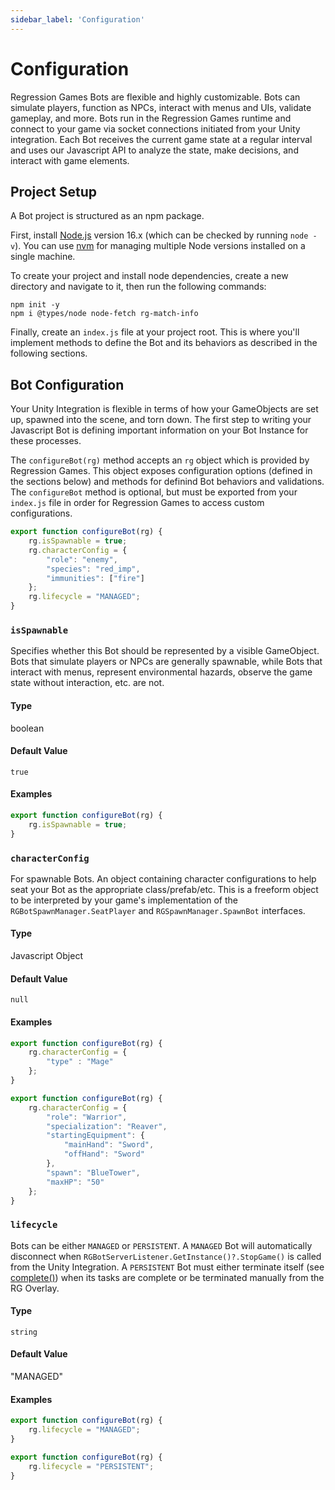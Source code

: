 ```yaml
---
sidebar_label: 'Configuration'
---
```



# Configuration

Regression Games Bots are flexible and highly customizable.
Bots can simulate players, function as NPCs, interact with menus and UIs, validate gameplay, and more.
Bots run in the Regression Games runtime and connect to your game via socket connections initiated from your Unity integration.
Each Bot receives the current game state at a regular interval and uses our Javascript API to analyze the state, 
make decisions, and interact with game elements.

## Project Setup

A Bot project is structured as an npm package.

First, install [Node.js](https://nodejs.org/en/download) version 16.x (which can be checked by running `node -v`). 
You can use [nvm](https://github.com/nvm-sh/nvm) for managing multiple Node versions installed on a single machine. 

To create your project and install node dependencies, create a new directory and navigate to it, then run the following commands:

```
npm init -y
npm i @types/node node-fetch rg-match-info
```

Finally, create an `index.js` file at your project root. 
This is where you'll implement methods to define the Bot and its behaviors as described in the following sections.  

## Bot Configuration

Your Unity Integration is flexible in terms of how your GameObjects are set up, spawned into the scene, and torn down.
The first step to writing your Javascript Bot is defining important information on your Bot Instance for these processes.

The `configureBot(rg)` method accepts an `rg` object which is provided by Regression Games.
This object exposes configuration options (defined in the sections below) and methods for definind Bot behaviors and validations.
The `configureBot` method is optional, but must be exported from your `index.js` file in order for Regression Games to access custom configurations.

```javascript
export function configureBot(rg) {
    rg.isSpawnable = true;
    rg.characterConfig = {
        "role": "enemy",
        "species": "red_imp",
        "immunities": ["fire"]
    };
    rg.lifecycle = "MANAGED";
}
```

### `isSpawnable`

Specifies whether this Bot should be represented by a visible GameObject.
Bots that simulate players or NPCs are generally spawnable, while Bots that interact with menus, 
represent environmental hazards, observe the game state without interaction, etc. are not.

#### Type
boolean

#### Default Value
`true`

#### Examples

```javascript
export function configureBot(rg) {
    rg.isSpawnable = true;
}
```


### `characterConfig`

For spawnable Bots. 
An object containing character configurations to help seat your Bot as the appropriate class/prefab/etc.
This is a freeform object to be interpreted by your game's implementation of the `RGBotSpawnManager.SeatPlayer` and `RGSpawnManager.SpawnBot` interfaces.

#### Type
Javascript Object

#### Default Value
`null`

#### Examples

<Tabs>
<TabItem value="character_config_simple" label="Simple definition" default>

```javascript
export function configureBot(rg) {
    rg.characterConfig = {
        "type" : "Mage"
    };
}
```

</TabItem>
<TabItem value="character_type_freeform" label="Complex definition" default>

```javascript
export function configureBot(rg) {
    rg.characterConfig = {
        "role": "Warrior",
        "specialization": "Reaver",
        "startingEquipment": {
            "mainHand": "Sword",
            "offHand": "Sword"
        },
        "spawn": "BlueTower",
        "maxHP": "50"
    };
}
```

</TabItem>
</Tabs>


### `lifecycle`

Bots can be either `MANAGED` or `PERSISTENT`.
A `MANAGED` Bot will automatically disconnect when `RGBotServerListener.GetInstance()?.StopGame()` is called from the Unity Integration.
A `PERSISTENT` Bot must either terminate itself (see [complete()](./playtest-bots#complete)) when its tasks are complete or be terminated manually from the RG Overlay.

#### Type
`string`

#### Default Value
"MANAGED"

#### Examples
<Tabs>
<TabItem value="managed_bot" label="Managed" default>

```javascript
export function configureBot(rg) {
    rg.lifecycle = "MANAGED";
}
```

</TabItem>
<TabItem value="persistent_bot" label="Persistent" default>

```javascript
export function configureBot(rg) {
    rg.lifecycle = "PERSISTENT";
}
```

</TabItem>
</Tabs>

